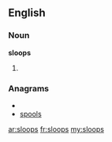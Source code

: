 ==English==

===Noun===
'''sloops'''

# {{plural of|[[sloop]]}}

===Anagrams===
* {{alphagram|loopss}}
* [[spools#English|spools]]

[[ar:sloops]]
[[fr:sloops]]
[[my:sloops]]